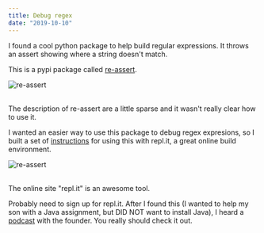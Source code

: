 ```yaml
---
title: Debug regex
date: "2019-10-10"
---
```


I found a cool python package to help build regular expressions.
It throws an assert showing where a string doesn't match.

This is a pypi package called [re-assert](https://pypi.org/project/re-assert/).

![re-assert](../assets/debug-regex__screenshot-pypi.png)

<br/>
The description of re-assert are a little sparse and it wasn't really clear
how to use it.

I wanted an easier way to use this package to debug regex expresions, so I built a 
set of [instructions](https://gist.github.com/alpiepho/144cc3e2a938cf71164a42d4a86488b0) 
for using this with repl.it, a great online build environment.

![re-assert](../assets/debug-regex__screenshot-gist.png)

<br/>
The online site "repl.it" is an awesome tool.

Probably need to sign up for repl.it.  After I found this (I wanted to help my
son with a Java assignment, but DID NOT want to install Java), I heard a [podcast](https://softwareengineeringdaily.com/?s=repl.it)
with the founder.  You really should check it out.
